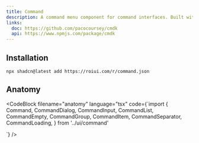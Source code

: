 ```yaml
---
title: Command
description: A command menu component for command interfaces. Built with cmdk.
links:
  doc: https://github.com/pacocoursey/cmdk
  api: https://www.npmjs.com/package/cmdk
---
```


<ComponentPreview name="command-demo" />

## Installation

```package-install
npx shadcn@latest add https://roiui.com/r/command.json
```

## Anatomy

<CodeBlock
filename="anatomy"
  language="tsx"
  code={`import {
  Command,
  CommandDialog,
  CommandInput,
  CommandList,
  CommandEmpty,
  CommandGroup,
  CommandItem,
  CommandSeparator,
  CommandLoading,
} from '../ui/command'

<Command>
  <CommandInput />
  <CommandList>
    <CommandEmpty />
    <CommandGroup>
      <CommandItem />
      <CommandSeparator />
    </CommandGroup>
    <CommandLoading />
  </CommandList>
</Command>`}
/>
